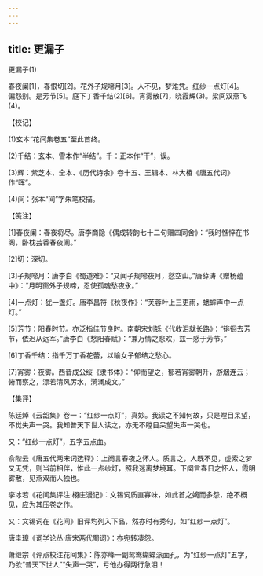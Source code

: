 ```yaml
---
---
---
```

title: 更漏子
---



更漏子(1)


春夜阑[1]，春恨切[2]。花外子规啼月[3]。人不见，梦难凭。红纱一点灯[4]。　　偏怨别。是芳节[5]。庭下丁香千结(2)[6]。宵雾散[7]，晓霞辉(3)。梁间双燕飞(4)。





【校记】


(1)玄本“花间集卷五”至此首终。

(2)千结：玄本、雪本作“半结”。千：正本作“干”，误。

(3)辉：紫芝本、全本、《历代诗余》卷十五、王辑本、林大椿《唐五代词》作“晖”。

(4)间：张本“间”字朱笔校描。





【笺注】


[1]春夜阑：春夜将尽。唐李商隐《偶成转韵七十二句赠四同舍》：“我时憔悴在书阁，卧枕芸香春夜阑。”

[2]切：深切。

[3]子规啼月：唐李白《蜀道难》：“又闻子规啼夜月，愁空山。”唐薛涛《赠杨蕴中》：“月明窗外子规啼，忍使孤魂愁夜永。”

[4]一点灯：犹一盏灯。唐李昌符《秋夜作》：“芙蓉叶上三更雨，蟋蟀声中一点灯。”

[5]芳节：阳春时节。亦泛指佳节良时。南朝宋刘铄《代收泪就长路》：“徘徊去芳节，依迟从远军。”唐李白《愁阳春赋》：“兼万情之悲欢，兹一感于芳节。”

[6]丁香千结：指千万丁香花蕾，以喻女子郁结之愁心。

[7]宵雾：夜雾。西晋成公绥《隶书体》：“仰而望之，郁若宵雾朝升，游烟连云；俯而察之，漂若清风厉水，漪澜成文。”





【集评】


陈廷焯《云韶集》卷一：“红纱一点灯”，真妙。我读之不知何故，只是瞠目呆望，不觉失声一哭。我知普天下世人读之，亦无不瞠目呆望失声一哭也。

又：“红纱一点灯”，五字五点血。

俞陛云《唐五代两宋词选释》：上阕言春夜之怀人。质言之，人既不见，虚索之梦又无凭，则当前相伴，惟此一点纱灯，照我迷离梦境耳。下阕言春日之怀人，霞明雾散，见燕双而人独也。

李冰若《花间集评注·栩庄漫记》：文锡词质直寡味，如此首之婉而多怨，绝不概见，应为其压卷之作。

又：文锡词在《花间》旧评均列入下品，然亦时有秀句，如“红纱一点灯”。

唐圭璋《词学论丛·唐宋两代蜀词》：亦宛转凄怨。

萧继宗《评点校注花间集》：陈亦峰一副鸳鸯蝴蝶派面孔，为“红纱一点灯”五字，乃欲“普天下世人”“失声一哭”，亏他办得两行急泪！